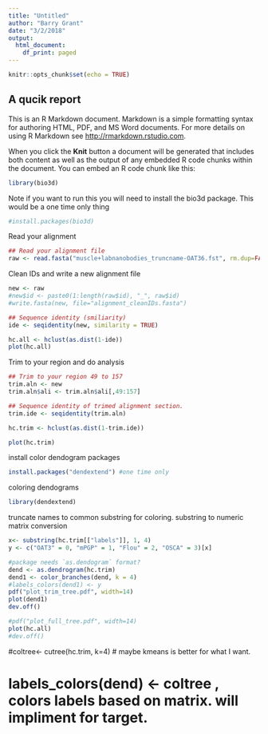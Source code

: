 ---
title: "Untitled"
author: "Barry Grant"
date: "3/2/2018"
output:
  html_document:
    df_print: paged
---

```{r setup, include=FALSE}
knitr::opts_chunk$set(echo = TRUE)
```

## A qucik report

This is an R Markdown document. Markdown is a simple formatting syntax for authoring HTML, PDF, and MS Word documents. For more details on using R Markdown see <http://rmarkdown.rstudio.com>.

When you click the **Knit** button a document will be generated that includes both content as well as the output of any embedded R code chunks within the document. You can embed an R code chunk like this:

```{r}
library(bio3d)
```

Note if you want to run this you will need to install the bio3d package. This would be a one time only thing

```{r, eval=FALSE}
#install.packages(bio3d)
```

Read your alignment
```{r}
## Read your alignment file
raw <- read.fasta("muscle+labnanobodies_truncname-OAT36.fst", rm.dup=FALSE)
```

Clean IDs and write a new alignment file

```{r}
new <- raw
#new$id <- paste0(1:length(raw$id), "_", raw$id)
#write.fasta(new, file="alignment_cleanIDs.fasta")
```

```{r}
## Sequence identity (smiliarity)
ide <- seqidentity(new, similarity = TRUE)

hc.all <- hclust(as.dist(1-ide))
plot(hc.all)
```

Trim to your region and do analysis
```{r}
## Trim to your region 49 to 157
trim.aln <- new
trim.aln$ali <- trim.aln$ali[,49:157]

## Sequence identity of trimed alignment section.
trim.ide <- seqidentity(trim.aln)

hc.trim <- hclust(as.dist(1-trim.ide))

plot(hc.trim)

```
install color dendogram packages

```{r, eval= FALSE}
install.packages("dendextend") #one time only

```

coloring dendograms
```{r}
library(dendextend)

```


truncate names to common substring for coloring. substring to numeric matrix conversion
```{r, eval = FALSE}
x<- substring(hc.trim[["labels"]], 1, 4)
y <- c("OAT3" = 0, "mPGP" = 1, "Flou" = 2, "OSCA" = 3)[x]

```


```{r}
#package needs `as.dendogram` format?
dend <- as.dendrogram(hc.trim)
dend1 <- color_branches(dend, k = 4)
#labels_colors(dend1) <- y
pdf("plot_trim_tree.pdf", width=14)
plot(dend1)
dev.off()

#pdf("plot_full_tree.pdf", width=14)
plot(hc.all)
#dev.off()

```

#coltree<- cutree(hc.trim, k=4) # maybe kmeans is better for what I want. 

# labels_colors(dend) <- coltree  , colors labels based on matrix. will impliment for target.  
